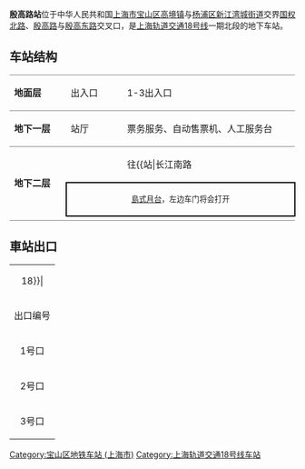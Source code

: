{{noteTA 
|G1 =Railway}}
{{Infobox station
|name = 殷高路
|eng_name = Yingao Road
|symbol_right =
|linecolour = {{上海地铁颜色|18|yes}}
|image = Missing image text.svg
|caption = 
|other_name = 
|country = {{PRC}}
|borough = [[上海市|上海市]][[宝山区_(上海市)|宝山区]][[高境镇|高境镇]]与[[杨浦区|杨浦区]][[新江湾城街道|新江湾城街道]]交界
|address = [[国权北路|国权北路]]、[[殷高路|殷高路]]与[[殷高东路|殷高东路]]交叉口
|coordinates = {{coord|31.32255|N|121.49100|E|display=inline,title}}
|elevation = 
|owned = [[上海申通地铁集团|上海申通地铁集团]]
|operator = [[上海地铁|上海地铁]]
|lines = {{上海地铁线路名|18|SL}}
|distance = 
|platform = 1個[[島式月台|島式月台]]
|tracks = 2条
|bus_routes = 
|bus_stands = 
|connections = 
|structure = 地下车站
|hall = 地下站厅
|depth = 
|levels = 
|interchange = 
|exits = 3个
|architect = 
|architectural_style = 
|colour = 
|type = 
|status = 运营中
|code = 
|classification = 
|website = 
|built = 
|opened = 2021年12月30日
|opening = 
|closed = 
|former = 
|pass_year = 
|passengers = 
|pass_system = 
|pass_rank = 
|mpassengers = 
|trains = 
|station_hours = 
|hours = 
|first = 往{{站|长江南路||上海市}}：6:26<br/>往{{上海地铁起讫站|18|R}}：5:57
|last = 往{{站|长江南路||上海市}}：23:25<br/>往{{上海地铁起讫站|18|R}}：22:32
|adjacent = {{adjacent stations|system=上海地铁|line=18|left=长江南路|to-left=长江南路|right=上海财经大学}}
}}
'''殷高路站'''位于中华人民共和国[[上海市|上海市]][[宝山区_(上海市)|宝山区]][[高境镇|高境镇]]与[[杨浦区|杨浦区]][[新江湾城街道|新江湾城街道]]交界[[国权北路|国权北路]]、[[殷高路|殷高路]]与[[殷高东路|殷高东路]]交叉口，是[[上海轨道交通18号线|上海轨道交通18号线]]一期北段的地下车站。

== 车站结构 ==
{|cellspacing=0 cellpadding=3
|style="border-top:solid 1px gray;border-bottom:solid 1px gray;" width=100|'''地面层'''
|style="border-top:solid 1px gray;border-bottom:solid 1px gray;" width=100|出入口
|style="border-top:solid 1px gray;border-bottom:solid 1px gray;" width=350|1-3出入口
|-
|style="border-bottom:solid 1px gray;"|'''地下一层'''
|style="border-bottom:solid 1px gray;"|站厅
|style="border-bottom:solid 1px gray;"|票务服务、自动售票机、人工服务台
|-
|style="border-bottom:solid 1px gray;" rowspan=3|'''地下二层'''
|{{arrow|L}}
|{{上海地铁线路名|18}}往{{站|长江南路||上海市}}<small>（终点站）</small>
|-
|style="border-right:solid 2px black;border-left:solid 2px black;border-top:solid 2px black;border-bottom:solid 2px black;" colspan=2|<center><small>[[島式月台|島式月台]]，左边车门将会打开</small></center>
|-
|style="border-bottom:solid 1px gray;"|
|style="border-bottom:solid 1px gray;"|{{split text|{{上海地铁线路名|18}}往{{站|航头}}<small>（{{站|上海财经大学}}）</small>|{{arrow|R}}}}
|}
== 車站出口 ==
{| class="wikitable"
|colspan=4 align="center" bgcolor={{上海地铁颜色|18}}|
|-
! 出口编号 !! 建议前往目的地 !! 照片
|-
| 1号口 || 国权北路 ||
|-
| 2号口 || 殷高东路 ||
|-
| 3号口 || 殷高路 ||
|}

{{commonscat|Yingao Road Station}}
{{上海轨道交通18号线}}
[[Category:宝山区地铁车站_(上海市)|Category:宝山区地铁车站 (上海市)]]
[[Category:上海轨道交通18号线车站|Category:上海轨道交通18号线车站]]